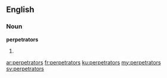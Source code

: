 ==English==

===Noun===
'''perpetrators'''

# {{plural of|perpetrator}}

[[ar:perpetrators]]
[[fr:perpetrators]]
[[ku:perpetrators]]
[[my:perpetrators]]
[[sv:perpetrators]]